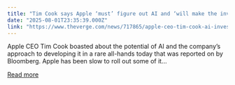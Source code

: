 ```yaml
---
title: "Tim Cook says Apple ‘must’ figure out AI and ‘will make the investment to do it’"
date: "2025-08-01T23:35:39.000Z"
link: "https://www.theverge.com/news/717865/apple-ceo-tim-cook-ai-investment"
---
```


Apple CEO Tim Cook boasted about the potential of AI and the company’s approach to developing it in a rare all-hands today that was reported on by Bloomberg. Apple has been slow to roll out some of it...

[Read more](https://www.theverge.com/news/717865/apple-ceo-tim-cook-ai-investment)

